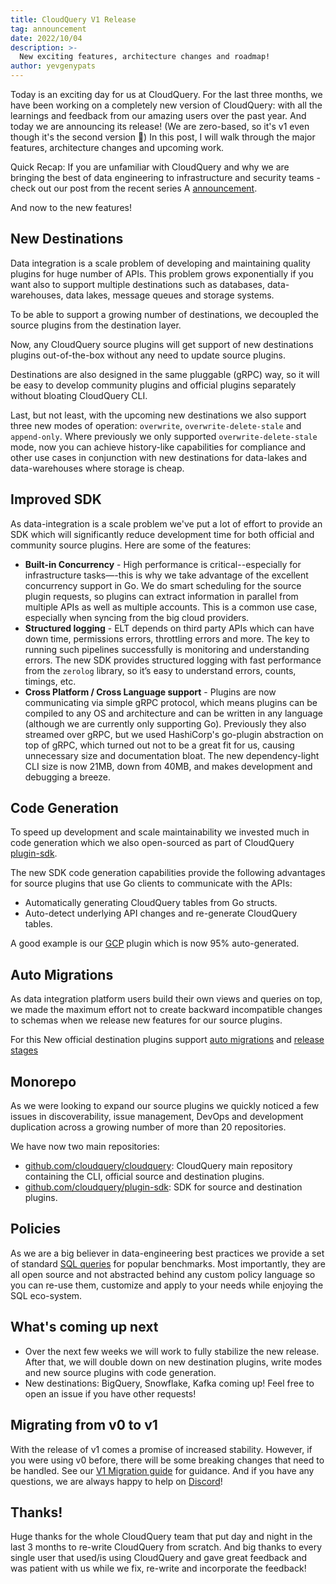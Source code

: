```yaml
---
title: CloudQuery V1 Release
tag: announcement
date: 2022/10/04
description: >-
  New exciting features, architecture changes and roadmap!
author: yevgenypats
---
```



<BlogHeader/>

Today is an exciting day for us at CloudQuery. For the last three months, we have been working on a completely new version of CloudQuery: with all the learnings and feedback from our amazing users over the past year. And today we are announcing its release! (We are zero-based, so it's v1 even though it's the second version 🙂) In this post, I will walk through the major features, architecture changes and upcoming work.

Quick Recap: If you are unfamiliar with CloudQuery and why we are bringing the best of data engineering to infrastructure and security teams - check out our post from the recent series A [announcement](https://www.cloudquery.io/blog/cloudquery-raises-15m-series-a#story-time).

And now to the new features!

## New Destinations

Data integration is a scale problem of developing and maintaining quality plugins for huge number of APIs. This problem grows exponentially if you want also to support multiple destinations such as databases, data-warehouses, data lakes, message queues and storage systems.

To be able to support a growing number of destinations, we decoupled the source plugins from the destination layer.

Now, any CloudQuery source plugins will get support of new destinations plugins out-of-the-box without any need to update source plugins.

Destinations are also designed in the same pluggable (gRPC) way, so it will be easy to develop community plugins and official plugins separately without bloating CloudQuery CLI.

Last, but not least, with the upcoming new destinations we also support three new modes of operation: `overwrite`, `overwrite-delete-stale` and `append-only`. Where previously we only supported `overwrite-delete-stale` mode, now you can achieve history-like capabilities for compliance and other use cases in conjunction with new destinations for data-lakes and data-warehouses where storage is cheap.

## Improved SDK

As data-integration is a scale problem we've put a lot of effort to provide an SDK which will significantly reduce development time for both official and community source plugins. Here are some of the features:

- **Built-in Concurrency** - High performance is critical--especially for infrastructure tasks—-this is why we take advantage of the excellent concurrency support in Go. We do smart scheduling for the source plugin requests, so plugins can extract information in parallel from multiple APIs as well as multiple accounts. This is a common use case, especially when syncing from the big cloud providers.
- **Structured logging** - ELT depends on third party APIs which can have down time, permissions errors, throttling errors and more. The key to running such pipelines successfully is monitoring and understanding errors. The new SDK provides structured logging with fast performance from the `zerolog` library, so it’s easy to understand errors, counts, timings, etc.
- **Cross Platform / Cross Language support** - Plugins are now communicating via simple gRPC protocol, which means plugins can be compiled to any OS and architecture and can be written in any language (although we are currently only supporting Go). Previously they also streamed over gRPC, but we used HashiCorp's go-plugin abstraction on top of gRPC, which turned out not to be a great fit for us, causing unnecessary size and documentation bloat. The new dependency-light CLI size is now 21MB, down from 40MB, and makes development and debugging a breeze.

## Code Generation

To speed up development and scale maintainability we invested much in code generation which we also open-sourced as part of CloudQuery [plugin-sdk](https://github.com/cloudquery/plugin-sdk/tree/main/codegen).

The new SDK code generation capabilities provide the following advantages for source plugins that use Go clients to communicate with the APIs:

- Automatically generating CloudQuery tables from Go structs.
- Auto-detect underlying API changes and re-generate CloudQuery tables.

A good example is our [GCP](https://github.com/cloudquery/cloudquery/blob/main/plugins/source/gcp/codegen/main.go) plugin which is now 95% auto-generated.

## Auto Migrations

As data integration platform users build their own views and queries on top, we made the maximum effort not to create backward incompatible changes to schemas when we release new features for our source plugins.

For this New official destination plugins support [auto migrations](/docs/advanced-topics/migrations) and [release stages](https://hub.cloudquery.io/plugins/source)

## Monorepo

As we were looking to expand our source plugins we quickly noticed a few issues in discoverability, issue management, DevOps and development duplication across a growing number of more than 20 repositories.

We have now two main repositories:

- [github.com/cloudquery/cloudquery](https://github.com/cloudquery/cloudquery): CloudQuery main repository containing the CLI, official source and destination plugins.
- [github.com/cloudquery/plugin-sdk](https://github.com/cloudquery/plugin-sdk): SDK for source and destination plugins.

## Policies

As we are a big believer in data-engineering best practices we provide a set of standard [SQL queries](https://www.cloudquery.io/docs/core-concepts/policies) for popular benchmarks. Most importantly, they are all open source and not abstracted behind any custom policy language so you can re-use them, customize and apply to your needs while enjoying the SQL eco-system.

## What's coming up next

- Over the next few weeks we will work to fully stabilize the new release. After that, we will double down on new destination plugins, write modes and new source plugins with code generation.
- New destinations: BigQuery, Snowflake, Kafka coming up! Feel free to open an issue if you have other requests!

## Migrating from v0 to v1

With the release of v1 comes a promise of increased stability. However, if you were using v0 before, there will be some breaking changes that need to be handled. See our [V1 Migration guide](/blog/migrating-from-v0-to-v1) for guidance. And if you have any questions, we are always happy to help on [Discord](https://www.cloudquery.io/discord)!

## Thanks!

Huge thanks for the whole CloudQuery team that put day and night in the last 3 months to re-write CloudQuery from scratch. And big thanks to every single user that used/is using CloudQuery and gave great feedback and was patient with us while we fix, re-write and incorporate the feedback!
